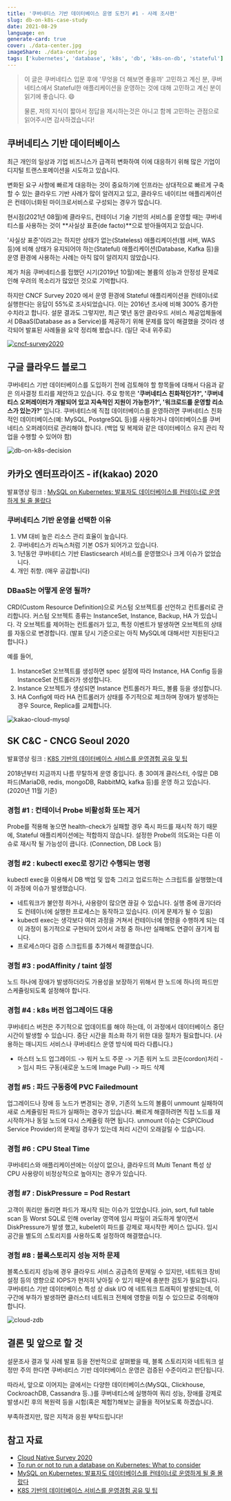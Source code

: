 ```yaml
---
title: '쿠버네티스 기반 데이터베이스 운영 도전기 #1 - 사례 조사편'
slug: db-on-k8s-case-study
date: 2021-08-29
language: en
generate-card: true
cover: ./data-center.jpg
imageShare: ./data-center.jpg
tags: ['kubernetes', 'database', 'k8s', 'db', 'k8s-on-db', 'stateful']
---
```


> 이 글은 쿠버네티스 입문 후에 '무엇을 더 해보면 좋을까' 고민하고 계신 분,
> 쿠버네티스에서 Stateful한 애플리케이션을 운영하는 것에 대해 고민하고 계신 분이 읽기에 좋습니다. 😄
>
> 물론, 저의 지식이 짧아서 정답을 제시하는것은 아니고 함께 고민하는 관점으로 읽어주시면 감사하겠습니다!

## 쿠버네티스 기반 데이터베이스

최근 개인의 일상과 기업 비즈니스가 급격히 변화하여 이에 대응하기 위해 많은 기업이 디지털 트랜스포메이션을 시도하고 있습니다.

변화된 요구 사항에 빠르게 대응하는 것이 중요하기에 인프라는 상대적으로 빠르게 구축할 수 있는 클라우드 기반 사례가 많이 알려지고 있고, 클라우드 네이티브 애플리케이션은 컨테이너화된 마이크로서비스로 구성되는 경우가 많습니다.

현시점(2021년 08월)에 클라우드, 컨테이너 기술 기반의 서비스를 운영할 때는 쿠버네티스를 사용하는 것이 **사실상 표준(de facto)**으로 받아들여지고 있습니다.

'사실상 표준'이라고는 하지만 상태가 없는(Stateless) 애플리케이션(웹 서버, WAS 등)에 비해 상태가 유지되어야 하는(Stateful) 애플리케이션(Database, Kafka 등)을 운영 환경에 사용하는 사례는 아직 많이 알려지지 않았습니다.

제가 처음 쿠버네티스를 접했던 시기(2019년 10월)에는 볼륨의 성능과 안정성 문제로 인해 우려의 목소리가 많았던 것으로 기억합니다.

하지만 CNCF Survey 2020 에서 운영 환경에 Stateful 애플리케이션을 컨테이너로 실행한다는 응답이 55%로 조사되었습니다. 이는 2016년 조사에 비해 300% 증가한 수치라고 합니다.
설문 결과도 그렇지만, 최근 몇년 동안 클라우드 서비스 제공업체들에서 DBaaS(Database as a Service)를 제공하기 위해 문제를 많이 해결했을 것이라 생각되어 발표된 사례들을 요약 정리해 봤습니다. (일단 국내 위주로)

[![cncf-survey2020](./cncf2020.png)](https://www.cncf.io/blog/2020/11/17/cloud-native-survey-2020-containers-in-production-jump-300-from-our-first-survey/)

## 구글 클라우드 블로그

쿠버네티스 기반 데이터베이스를 도입하기 전에 검토해야 할 항목들에 대해서 다음과 같은 의사결정 트리를 제안하고 있습니다.
주요 항목은 **'쿠버네티스 친화적인가?', '쿠버네티스 오퍼레이터가 개발되어 있고 지속적인 지원이 가능한가?', '워크로드를 운영할 리소스가 있는가?'** 입니다.
쿠버네티스에 직접 데이터베이스를 운영하려면 쿠버네티스 친화적인 데이터베이스(예: MySQL, PostgreSQL 등)를 사용하거나 데이터베이스를 쿠버네티스 오퍼레이터로 관리해야 합니다. (백업 및 복제와 같은 데이터베이스 유지 관리 작업을 수행할 수 있어야 함)

![db-on-k8s-decision](./google-cloud-db-on-k8s-decision.png)

## 카카오 엔터프라이즈 - if(kakao) 2020

발표영상 링크 : [MySQL on Kubernetes: 발표자도 데이터베이스를 컨테이너로 운영하게 될 줄 몰랐다](https://if.kakao.com/session/75)

### 쿠버네티스 기반 운영을 선택한 이유

1. VM 대비 높은 리소스 관리 효율이 높습니다.
2. 쿠버네티스가 리눅스처럼 기본 OS가 되어가고 있습니다.
3. 1년동안 쿠버네티스 기반 Elasticsearch 서비스를 운영했으나 크게 이슈가 없었습니다.
4. 개인 취향. (매우 공감합니다)

### DBaaS는 어떻게 운영 될까?

CRD(Custom Resource Definition)으로 커스텀 오브젝트를 선언하고 컨트롤러로 관리합니다.
커스텀 오브젝트 종류는 InstanceSet, Instance, Backup, HA 가 있습니다.
각 오브젝트를 제어하는 컨트롤러가 있고, 특정 이벤트가 발생하면 오브젝트의 상태를 자동으로 변경합니다.
(발표 당시 기준으로는 아직 MySQL에 대해서만 지원된다고 합니다.)

예를 들어,

1. InstanceSet 오브젝트를 생성하면 spec 설정에 따라 Instance, HA Config 등을 InstanceSet 컨트롤러가 생성합니다.
2. Instance 오브젝트가 생성되면 Instance 컨트롤러가 파드, 볼륨 등을 생성합니다.
3. HA Config에 따라 HA 컨트롤러가 상태를 주기적으로 체크하며 장애가 발생하는 경우 Source, Replica를 교체합니다.

![kakao-cloud-mysql](./kakao-cloud-mysql.png)

## SK C&C - CNCG Seoul 2020

발표영상 링크 : [K8S 기반의 데이터베이스 서비스를 운영경험 공유 및 팁](https://www.youtube.com/watch?v=GqHDR-1mVFI)

2018년부터 지금까지 나름 무탈하게 운영 중입니다.
총 30여개 클러스터, 수많은 DB 파드(MariaDB, redis, mongoDB, RabbitMQ, kafka 등)를 운영 하고 있습니다. (2020년 11월 기준)

### 경험 #1 : 컨테이너 Probe 비활성화 또는 제거

Probe를 적용해 놓으면 health-check가 실패할 경우 즉시 파드를 재시작 하기 때문에, Stateful 애플리케이션에는 적합하지 않습니다.
설정한 Probe의 의도와는 다른 이슈로 재시작 될 가능성이 큽니다. (Connection, DB Lock 등)

### 경험 #2 : kubectl exec로 장기간 수행되는 명령

kubectl exec을 이용해서 DB 백업 및 압축 그리고 업로드하는 스크립트를 실행했는데 이 과정에 이슈가 발생했습니다.

- 네트워크가 불안정 하거나, 사용량이 많으면 끊길 수 있습니다. 실행 중에 끊기더라도 컨테이너에 실행한 프로세스는 동작하고 있습니다. (이게 문제가 될 수 있음)
- kubectl exec는 생각보다 여러 과정을 거쳐서 컨테이너에 명령을 수행하게 되는 데 이 과정이 동기적으로 구현되어 있어서 과정 중 하나만 실패해도 연결이 끊기게 됩니다.
- 프로세스마다 검증 스크립트를 추가해서 해결했습니다.

### 경험 #3 : podAffinity / taint 설정

노드 하나에 장애가 발생하더라도 가용성을 보장하기 위해서 한 노드에 하나의 파드만 스케쥴링되도록 설정해야 합니다.

### 경험 #4 : k8s 버전 업그레이드 대응

쿠버네티스 버전은 주기적으로 업데이트를 해야 하는데, 이 과정에서 데이터베이스 중단 시간이 발생할 수 있습니다.
중단 시간을 최소화 하기 위한 대응 절차가 필요합니다. (사용하는 매니지드 서비스나 쿠버네티스 운영 방식에 따라 다릅니다.)

- 마스터 노드 업그레이드 -> 워커 노드 주문 -> 기존 워커 노드 코돈(cordon)처리 -> 임시 파드 구동(새로운 노드에 Image Pull) -> 파드 삭제

### 경험 #5 : 파드 구동중에 PVC Failedmount

업그레이드나 장애 등 노드가 변경되는 경우, 기존의 노드의 볼륨이 unmount 실패하여 새로 스케쥴링된 파드가 실패하는 경우가 있습니다.
빠르게 해결하려면 직접 노드를 재시작하거나 동일 노드에 다시 스케쥴링 하면 됩니다. unmount 이슈는 CSP(Cloud Service Provider)의 문제일 경우가 있는데 처리 시간이 오래걸릴 수 있습니다.

### 경험 #6 : CPU Steal Time

쿠버네티스와 애플리케이션에는 이상이 없으나, 클라우드의 Multi Tenant 특성 상 CPU 사용량이 비정상적으로 높아지는 경우가 있습니다.

### 경험 #7 : DiskPressure = Pod Restart

고객이 쿼리만 돌리면 파드가 재시작 되는 이슈가 있었습니다.
join, sort, full table scan 등 Worst SQL로 인해 overlay 영역에 임시 파일이 과도하게 쌓이면서 DiskPressure가 발생 했고, kubelet이 파드를 강제로 재시작한 케이스 입니다.
임시 공간을 별도의 스토리지를 사용하도록 설정하여 해결했습니다.

### 경험 #8 : 블록스토리지 성능 저하 문제

블록스토리지 성능에 경우 클라우드 서비스 공급측의 문제일 수 있지만, 네트워크 장비 설정 등의 영향으로 IOPS가 현저히 낮아질 수 있기 때문에 충분한 검토가 필요합니다.
쿠버네티스 기반 데이터베이스 특성 상 disk I/O 에 네트워크 트래픽이 발생되는데, 이 구간에 부하가 발생하면 클러스터 네트워크 전체에 영향을 미칠 수 있으므로 주의해야 합니다.

![cloud-zdb](./cloud-zdb.png)

## 결론 및 앞으로 할 것

설문조사 결과 및 사례 발표 등을 전반적으로 살펴봤을 때, 블록 스토리지와 네트워크 설정만 주의 한다면 쿠버네티스 기반 데이터베이스 운영은 검증된 수준이라고 판단됩니다.

따라서, 앞으로 이어지는 글에서는 다양한 데이터베이스(MySQL, Clickhouse, CockroachDB, Cassandra 등..)를 쿠버네티스에 실행하여 쿼리 성능, 장애를 강제로 발생시킨 후의 복원력 등을 시험(혹은 체험?)해보는 글들을 적어보도록 하겠습니다.

부족하겠지만, 많은 지적과 응원 부탁드립니다!

## 참고 자료

- [Cloud Native Survey 2020](https://www.cncf.io/blog/2020/11/17/cloud-native-survey-2020-containers-in-production-jump-300-from-our-first-survey/)
- [To run or not to run a database on Kubernetes: What to consider](https://cloud.google.com/blog/products/databases/to-run-or-not-to-run-a-database-on-kubernetes-what-to-consider)
- [MySQL on Kubernetes: 발표자도 데이터베이스를 컨테이너로 운영하게 될 줄 몰랐다](https://if.kakao.com/session/75)
- [K8S 기반의 데이터베이스 서비스를 운영경험 공유 및 팁](https://www.youtube.com/watch?v=GqHDR-1mVFI)
